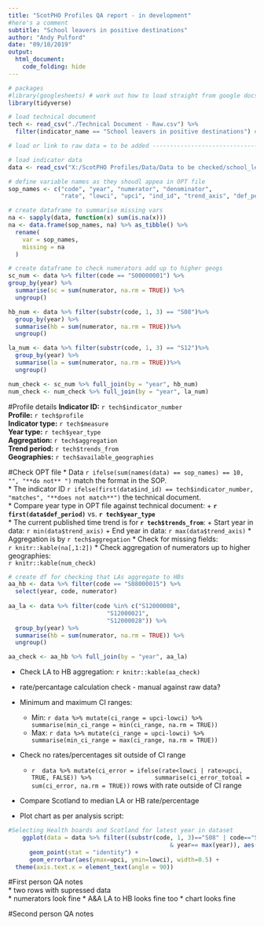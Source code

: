 ```yaml
---
title: "ScotPHO Profiles QA report - in development"
#here's a comment
subtitle: "School leavers in positive destinations"
author: "Andy Pulford"
date: "09/10/2019"
output: 
  html_document:
    code_folding: hide
---
```


```r
# packages
#library(googlesheets) # work out how to load straight from google docs
library(tidyverse)

# load technical document
tech <- read_csv("./Technical Document - Raw.csv") %>% 
  filter(indicator_name == "School leavers in positive destinations") # copy from title

# load or link to raw data = to be added ----------------------------------

# load indicator data
data <- read_csv("X:/ScotPHO Profiles/Data/Data to be checked/school_leaver_destinations_shiny.csv")

# define variable names as they shoudl appea in OPT file
sop_names <- c("code", "year", "numerator", "denominator", 
               "rate", "lowci", "upci", "ind_id", "trend_axis", "def_period" )

# create dataframe to summarise missing vars
na <- sapply(data, function(x) sum(is.na(x)))
na <- data.frame(sop_names, na) %>% as_tibble() %>% 
  rename(
    var = sop_names,
    missing = na
  )

# create dataframe to check numerators add up to higher geogs
sc_num <- data %>% filter(code == "S00000001") %>% 
group_by(year) %>% 
  summarise(sc = sum(numerator, na.rm = TRUE)) %>% 
  ungroup()

hb_num <- data %>% filter(substr(code, 1, 3) == "S08")%>% 
  group_by(year) %>% 
  summarise(hb = sum(numerator, na.rm = TRUE))%>% 
  ungroup()

la_num <- data %>% filter(substr(code, 1, 3) == "S12")%>% 
  group_by(year) %>% 
  summarise(la = sum(numerator, na.rm = TRUE))%>% 
  ungroup()

num_check <- sc_num %>% full_join(by = "year", hb_num)
num_check <- num_check %>% full_join(by = "year", la_num)

```

#Profile details
**Indicator ID:** `r tech$indicator_number`  
**Profile:** `r tech$profile`  
**Indicator type:**	`r tech$measure`  
**Year type:**	`r tech$year_type`  
**Aggregation:** `r tech$aggregation`  
**Trend period:** `r tech$trends_from`  
**Geographies:** `r tech$available_geographies`  

#Check OPT file
* Data `r ifelse(sum(names(data) == sop_names) == 10, "", "**do not** ")` match the format in the SOP.  
* The indicator ID  `r ifelse(first(data$ind_id) == tech$indicator_number, "matches", "**does not match**")` the technical document.  
* Compare year type in OPT file against technical document:
    + **`r first(data$def_period)`** vs. **`r tech$year_type`**  
* The current published time trend is for **`r tech$trends_from`**:
    + Start year in data: `r min(data$trend_axis)`
    + End year in data: `r max(data$trend_axis)`
* Aggregation is by `r tech$aggregation`
* Check for missing fields:  
`r knitr::kable(na[,1:2])`
* Check aggregation of numerators up to higher geographies:  
`r knitr::kable(num_check)`

```r
# create df for checking that LAs aggregate to HBs
aa_hb <- data %>% filter(code == "S08000015") %>% 
  select(year, code, numerator)
  
aa_la <- data %>% filter(code %in% c("S12000008",
                            "S12000021",
                            "S12000028")) %>% 
  group_by(year) %>% 
  summarise(hb = sum(numerator, na.rm = TRUE)) %>% 
  ungroup()

aa_check <- aa_hb %>% full_join(by = "year", aa_la)


```
* Check LA to HB aggregation:
`r knitr::kable(aa_check)`

* rate/percantage calculation check - manual against raw data?  
* Minimum and maximum CI ranges:  
    + Min: `r data %>% mutate(ci_range = upci-lowci) %>% 
    summarise(min_ci_range = min(ci_range, na.rm = TRUE))`  
    + Max: `r data %>% mutate(ci_range = upci-lowci) %>% 
    summarise(min_ci_range = max(ci_range, na.rm = TRUE))`
* Check no rates/percentages sit outside of CI range  
    + `r  data %>% mutate(ci_error = ifelse(rate<lowci | rate>upci, TRUE, FALSE)) %>% 
                  summarise(ci_error_totoal = sum(ci_error, na.rm = TRUE))` rows with rate outside of CI range
* Compare Scotland to median LA or HB rate/percentage  
* Plot chart as per analysis script:  
```r
#Selecting Health boards and Scotland for latest year in dataset
    ggplot(data = data %>% filter((substr(code, 1, 3)=="S08" | code=="S00000001") 
                                              & year== max(year)), aes(code, rate) ) +
      geom_point(stat = "identity") +
      geom_errorbar(aes(ymax=upci, ymin=lowci), width=0.5) + 
  theme(axis.text.x = element_text(angle = 90)) 
```

#First person QA notes  
* two rows with supressed data  
* numerators look fine
* A&A LA to HB looks fine too
* chart looks fine

#Second person QA notes  
<add here>  